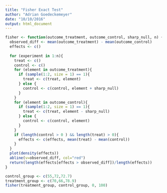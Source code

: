 ```yaml
---
title: "Fisher Exact Test"
author: "Adrian Goedeckemeyer"
date: "10/10/2016"
output: html_document
---
```


```r

fisher <- function(outcome_treatment, outcome_control, sharp_null, n) {
  observed_diff <- mean(outcome_treatment) - mean(outcome_control)
  effects <- c()
  
  for (experiment in 1:n){
    treat <- c()
    control <- c()
    for (element in outcome_treatment){
      if (sample(1:2, size = 1) == 1){
        treat <- c(treat, element)
      } else {
        control <- c(control, element + sharp_null)
      }
    }
    for (element in outcome_control){
      if (sample(1:2, size = 1) == 1){
        treat <- c(treat, element - sharp_null)
      } else {
        control <- c(control, element)
      }
    }
    if (length(control > 0 ) && length(treat) > 0){
      effects <- c(effects, mean(treat) - mean(control))
    }
  }
  plot(density(effects))
  abline(v=observed_diff, col="red")
  return(length(effects[effects > observed_diff])/length(effects))
}

```

```r
control_group <- c(55,72,72.7)
treatment_group <- c(70,66,78.9)
fisher(treatment_group, control_group, 0, 100)
```

